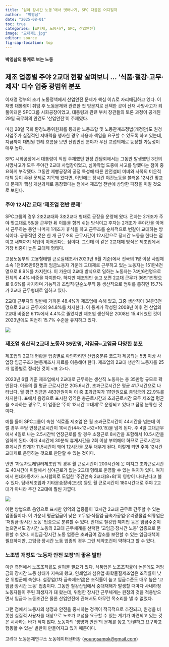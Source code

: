 ```yaml
---
title: ‘심야 장시간 노동’에서 벗어나기, SPC 다음은 어디일까
author:  "박영삼"
date: "2025-08-01"
toc: true
categories: [교대제, 노동시간, SPC, 산업안전]
image: "교대제1.jpg"
editor: source
fig-cap-location: top
---
```


#### 박영삼의 통계로 보는 노동

## 제조 업종별 주야 2교대 현황 살펴보니 … ‘식품·철강·고무·제지’ 다수 업종 광범위 분포

이재명 정부의 초기 노동정책에서 산업안전 문제가 핵심 이슈로 자리매김하고 있다. 이재명 대통령이 취임 후 노동문제와 관련한 첫 방문지로 선택한 곳이 산재 사망사고가 되풀이돼온 SPC그룹 시화공장이었고, 대통령과 관련 부처 장관들의 토론 과정이 공개된 29일 국무회의 안건도 ‘산업안전’이 주제였다.

마침 28일 국회 환경노동위원회를 통과한 노동조합 및 노동관계조정법(개정안)도 원청 사업주가 실질적인 지배력을 행사한 경우 사용자 책임을 요구할 수 있도록 하고 있는데, 지금까지 대법원 판례 흐름을 보면 산업안전 분야가 우선 교섭의제로 등장할 가능성이 매우 높다.

SPC 시화공장에서 대통령이 직접 주재했던 현장 간담회에서는 그동안 발생했던 3건의 사망사고가 모두 주야간 2교대 사업장이었고, 심야작업 도중에 사고를 당했다는 점이 중요하게 부각됐다. 그동안 제빵공장의 공정 특성에 따른 안전설비 미비와 사쪽의 미온적 대책 등이 주된 문제로 지목돼 왔다면, 이번에는 장시간 야간노동을 불러온 12시간 맞교대 문제가 핵심 개선과제로 등장했다는 점에서 제조업 전반에 상당한 파장을 미칠 것으로 보인다.

### 주야 12시간 교대 ‘제조업 전반 문제’

SPC그룹의 경우 2조2교대와 3조2교대 형태로 공장을 운영해 왔다. 전자는 2개조가 주야 맞교대로 5일을 근무한 뒤 이틀을 함께 쉬는 방식이고 후자는 2개조가 주야간을 이어서 근무하는 동안 나머지 1개조가 휴식을 하고 근무조를 순차적으로 번갈아 교대하는 방식이다. 공통적인 것은 한 개 근무조의 근무시간이 12시간으로 장시간 노동을 한다는 점이고 새벽까지 작업이 이어진다는 점이다. 그런데 이 같은 2교대제 방식은 제조업에서 가장 비중이 높은 교대제 형태다.

고용노동부의 고용형태별 근로실태조사(2023년 6월 기준)에서 전국의 1명 이상 사업체 소속 1천695만6천명의 임금노동자 가운데 교대제로 근무하고 있는 노동자는 151만4천명으로 8.9%를 차지한다. 이 가운데 2교대 방식으로 일하는 노동자는 74만6천명으로 전체의 4.4% 비중을 차지한다. 하지만 제조업만 놓고 보면 2교대 근무가 36만1천명으로 9.6%를 차지하며 기능직과 조립직·단순노무직 등 생산직으로 범위를 좁히면 15.7%가 2교대 근무형태로 일하고 있다.

2교대 근무자의 절반에 가까운 48.4%가 제조업에 속해 있고, 그중 생산직이 34만3천명으로 2교대 근무자의 94.8%를 차지한다. 이 통계가 작성된 2008년 이후 전 산업의 2교대 비중은 6.1%에서 4.4%로 줄었지만 제조업 생산직은 2008년 15.4%였던 것이 2023년에도 여전히 15.7% 수준을 유지하고 있다.

![](교대제1.jpg){fig-align="center"}\


### 제조업 생산직 2교대 노동자 35만명, 저임금~고임금 다양한 분포

제조업의 2교대 현황을 업종별로 확인하려면 산업중분류 코드가 제공되는 5명 이상 사업장 임금구조기본통계조사 자료를 이용해야 한다. 제조업의 2교대 생산직 노동자를 25개 업종별로 정리한 것이 <표 2>다.

2023년 6월 기준 제조업에서 2교대로 근무하는 생산직 노동자는 총 35만명 규모로 확인된다. 이들의 월 평균 근로시간은 205.6시간, 초과근로시간은 평균 41.7시간으로 나타났다. 월 평균 임금은 483만원이며 이 중 초과급여가 111만원으로 총임금의 22.9%를 차지한다. 표에서 음영으로 표시한 영역은 총근로시간과 초과근로시간 모두 제조업 평균을 초과하는 경우로, 이 업종은 ‘주야 12시간 교대제’로 운영되고 있다고 잠정 분류한 것이다.

예를 들어 SPC그룹이 속한 ‘식료품 제조업’은 월 초과근로시간이 44시간을 넘는데 이럴 경우 주당 연장근로시간이 10시간(44×12÷52=10.15)을 넘게 된다. 주 4일 교대근무에서 4일로 나눈 2.5시간씩 연장근로를 할 경우 소정근로 8시간을 포함해서 10.5시간을 일하게 된다. 이때 4시간에 30분씩 휴게시간을 2회 이상 부여해야 하므로 근로시간과 휴게시간 합계가 11.5시간이 돼어 12시간을 모두 채우게 된다. 이렇게 되면 주야 12시간 교대제로 운영하는 것으로 판단할 수 있는 것이다.

반면 ‘자동차트레일러제조업’의 경우 월 근로시간이 200시간에 못 미치고 초과근로시간도 40시간에 미달해서 심야근로가 없는 2교대 형태로 운영할 수 있는 여지가 있다. 여기에서 현대자동차가 노사합의로 도입한 ‘주간연속 2교대(8+8)’의 영향이 나타난다고 볼 수 있다. 담배제조업과 기타운송장비(조선) 등도 월 근로시간이 180시간대로 주야 2교대가 아니라 주간 2교대에 훨씬 가깝다.

![](교대제2.jpg){fig-align="center"}\

이런 방법으로 음영으로 표시한 영역의 업종들이 12시간 2교대 근무로 간주할 수 있는 업종들이다. 이 가운데 평균임금이 낮은 고무업·식품업·금속가공업·유리광물업·의류업은 ‘저임금·장시간 노동’ 업종으로 분류할 수 있다. 반대로 철강업·제지업 등은 임금수준이 높으면서도 장시간 노동의 2교대 근무체계를 선택한 ‘고임금·장시간 노동’ 업종으로 분류할 수 있다. 저임금·장시간 노동 업종은 초과급여 감소를 보전할 수 있는 임금대책이 필요하지만, 고임금·장시간 노동 업종의 경우 그런 제약조건이 약하다고 할 수 있다.

### 노조법 개정도 ‘노동자 안전 보장’의 좋은 발판

이런 측면에서 노조조직률도 살펴볼 필요가 있다. 식품업은 노조조직률이 높은데도 저임금의 장시간 노동 상태가 지속돼 왔고, 인쇄업과 섬유업·화학물질제조업은 조직률이 낮은 위험군에 속한다. 철강업(1차 금속제조업)은 조직률이 높고 임금수준도 매우 높은 ‘고임금·장시간 노동’ 업종이다. 그동안 철강산업에서 중대재해가 발생할 때마다 사내하청 노동자들이 주된 희생자가 돼 왔는데, 위험한 장시간 근무체계는 원청의 것을 적용받으면서 임금과 노동조건은 물론 산업안전에 관해서도 아무런 목소리를 낼 수 없었다.

그런 점에서 노동자의 생명과 안전을 중시하는 정책이 적극적으로 추진되고, 원청을 비롯한 실질적 사용자를 대상으로 노조가 교섭을 요구할 수 있는 계기가 마련되고 있는 것은 시사하는 바가 적지 않다. 노동자의 ‘생명과 안전’의 문제를 놓고 ‘단결하고 요구하고 행동할 수 있는’ 발판이 만들어지고 있기 때문이다.


고려대 노동문제연구소 노동데이터센터장 ([youngsampk\@gmail.com](youngsampk@gmail.com))
